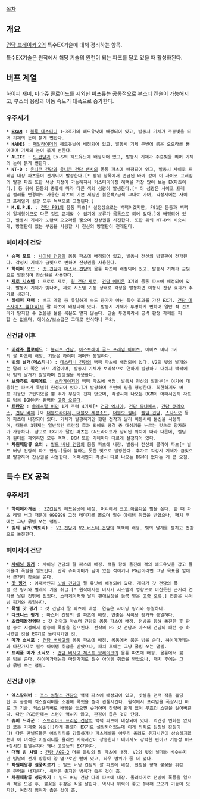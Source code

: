 [[목차]]

== 개요 ==
[[건담 브레이커 2]]의 특수EX기술에 대해 정리하는 항목.

특수EX기술은 원작에서 해당 기술의 원천이 되는 파츠를 달고 있을 때 활성화된다.


== 버프 계열 ==
하이퍼 재머, 미라쥬 콜로이드를 제외한 버프류는 공통적으로 부스터 캔슬이 가능해지고, 부스터 용량과 이동 속도가 대폭으로 증가한다.

=== 우주세기 ===
 * '''[[EXAM]]''' : [[블루 데스티니]] 1~3호기의 헤드유닛에 배정되어 있고, 발동시 기체가 주홍빛을 띄며 기체의 눈이 붉게 변한다.
 * '''HADES''' : [[페일라이더(MS)|페일라이더]]의 헤드유닛에 배정되어 있고, 발동시 기체 주변에 붉은 오오라를 뿜어대며 기체의 눈이 붉게 변한다.
 * '''ALICE''' : [[S 건담]]과 Ex-S의 헤드유닛에 배정되어 있고, 발동시 기체가 주홍빛을 띄며 기체의 눈이 붉게 변한다.
 * '''NT-D''' : [[유니콘 건담]]과 [[유니콘 건담 밴시]]의 몸통 파츠에 배정되어 있고, 발동시 사이코 프레임 내장 파츠들이 전개되며 발광한다.[* 상위 항목에서 언급된 바와 같이 이 사이코 프레임의 발광 파츠 또한 색상 지정이 가능해져서 커스터마이징 혜택을 가장 많이 보는 EX파츠이다.] 등 뒤에 몸통의 종류에 따라 다른 색의 섬광이 발생한다.[* 이 섬광은 사이코 프레임 컬러를 변경해도 사용한 파츠의 기본 세팅인 붉은색/금색 그대로 가며, 각성시에는 사이코 프레임과 섬광 모두 녹색으로 고정된다.]
 * '''M.E.P.E.''' : [[건담 F91]]의 몸통 파츠[* 설정상으로는 백팩이겠지만, F91은 몸통과 백팩이 일체형이므로 다른 걸로 교체할 수 없기에 분류가 몸통으로 되어 있다.]에 배정되어 있고, 발동시 기체가 노란색 오오라를 뿜으며 잔상권을 시전한다. 또한 위의 NT-D와 비슷하게, 방열판이 있는 부품을 사용할 시 전신의 방열판이 전개된다.

=== 헤이세이 건담 ===
 * '''슈퍼 모드''' : [[샤이닝 건담]]의 몸통 파츠에 배정되어 있고, 발동시 전신의 방열판이 전개된다. 각성시 기체가 금빛으로 변하며 잔상권을 사용한다.
 * '''하이퍼 모드''' : [[갓 건담]]과 [[마스터 건담]]의 몸통 파츠에 배정되어 있고, 발동시 기체가 금빛으로 발광하며 잔상권을 사용한다.
 * '''[[제로 시스템]]''' : 프로토 제로, [[윙 건담 제로]], [[건담 에피온]] 3기의 몸통 파츠에 배정되어 있다. 발동시 기체가 빛나며, 제로 시스템 기동 상태로 각성을 발동하면 이동시 잔상 효과가 추가로 생긴다.
 * '''하이퍼 재머''' : 버프 계열 중 유일하게 속도 증가가 아닌 특수 효과를 가진 EX기. [[건담 데스사이즈 헬 커스텀|건담 데스사이즈 헬(EW)]]의 팔 파츠에 배정되어 있다. 발동시 기체가 투명하게 변하며 일반 적 건프라가 탐지할 수 없음은 물론 록온도 받지 않는다. 단순 투명화라서 공격 판정 자체를 피할 순 없으며, 에이스/보스급은 그대로 인식하니 주의.

=== 신건담 이후 ===
 * '''[[미라쥬 콜로이드]]''' : [[블리츠 건담]], [[아스트레이 골드 프레임 아마츠]], 아마츠 미나 3기의 팔 파츠에 배정. 기능은 하이퍼 재머와 동일하다.
 * '''빛의 날개(데스티니)''' : [[데스티니 건담]]의 백팩 파츠에 배정되어 있다. V2의 빛의 날개와는 달리 이 쪽은 버프 계열이며, 발동시 기체가 보라색으로 연하게 발광하고 대쉬시 백팩에서 빛의 날개가 발생하며 잔상권을 사용한다.
 * '''보와츄르 뤼미에르''' : [[스타게이저]]의 백팩 파츠에 배정. 발동시 전신의 발광부[* 여기에 대응하는 파츠가 특별히 한정되어 있다.]가 발광하며 주변에 링을 형성한다. 희한하게도 버프 기능만 구현되었을 뿐 추가 무장이 전혀 없으며, 각성시에 나오는 BGM이 어째서인지 자프트 범용 BGM이라 완벽한 [[고증 오류]]다.
 * '''[[트란잠]]''' : [[솔레스탈 비잉]] 1기 주력 4기체[* [[건담 엑시아]], [[건담 듀나메스]], [[건담 큐리오스]], [[건담 바체]].]와 [[더블오 건담|더블오라이저, 더블오 세븐소드]], [[더블오 퀀터]], [[켈딤 건담]], [[스사노오(기동전사 건담 00)|스사노오]] 등의 파츠에 내장되어 있다. 기체가 발광하기만 했던 전작과 달리 이동시에 분신을 사용하며, 더블오 3형제는 일반적인 트란잠 효과 외에도 공격 중 대쉬키를 누르는 것으로 양자화가 가능하다. 참고로 EX기가 달린 파츠는 GN드라이브가 장비된 위치에 따라 다른데, 켈딤과 퀀터를 제외하면 모두 백팩. BGM 또한 기체마다 다르게 설정되어 있다.
 * '''차원패왕류 오의''' : [[빌드 버닝 건담]]의 몸통 파츠에 내장. 발동시 전신의 클리어 파츠[* 빌드 버닝 건담의 파츠 한정.]들이 불타는 듯한 빛으로 발광한다. 추가로 각성시 기체가 금빛으로 발광하며 잔상권을 사용한다. 어째서인지 각성시 따로 나오는 BGM이 없다는 게 큰 오점.


== 특수 EX 공격 ==
=== 우주세기 ===
 * '''하이메가캐논''' : [[ZZ건담]]의 헤드유닛에 배정. 머리에서 [[크고 아름다운]] 빔을 쏜다. 한 때 파츠 레벨 버그 때문에 999999 고정 데미지를 뽑으며 필수 아이템 취급을 받았으나, 패치 후에는 그냥 굵빔 쏘는 맵필.
 * '''빛의 날개(빅토리)''' : [[V2 건담]]과 [[V2 버스터 건담]]의 백팩에 배정. 빛의 날개를 펼치고 전방으로 돌진한다.

=== 헤이세이 건담 ===
 * '''[[샤이닝 핑거]]''' : 샤이닝 건담의 팔 파츠에 배정. 적을 향해 돌진해 적의 헤드유닛을 잡고 들어올려 폭발을 일으킨다. 만약 슈퍼아머가 남아 있는 적이거나 PG급이라면 그냥 목표물 앞에서 근거리 장풍을 쏜다.
 * '''[[갓 핑거]]''' : 어째서인지 [[노벨 건담]]의 팔 유닛에 배정되어 있다. 게다가 갓 건담의 폭렬 갓 핑거와 별개의 기술 취급.[* 원작에서는 버서커 시스템의 영향으로 미친듯한 근거리 연타를 날린 것밖에 없었다. 스타게이저와 달리 편애보정을 듬뿍 받은 [[고증 오류]].] 연출은 샤이닝 핑거와 동일하다.
 * '''폭렬 갓 핑거''' : 갓 건담의 팔 파츠에 배정. 연출은 샤이닝 핑거와 동일하다.
 * '''다크니스 핑거''' : 마스터 건담의 팔 파츠에 배정. 연출은 샤이닝 핑거와 동일하다.
 * '''초급패왕전영탄''' : 갓 건담과 마스터 건담의 몸통 파츠에 배정. 전방을 향해 돌진한 후 판정 종료 지점에서 상승해 폭발을 일으킨다. 전작의 PG 갓 건담과 마스터 건담의 패턴 중 하나였던 것을 EX기로 돌려막기한 것.
 * '''메가 소닉포''' : [[건담 버사고]]의 몸통 파츠에 배정. 몸통에서 붉은 빔을 쏜다. 하이메가캐논과 마찬가지로 필수 아이템 취급을 받았으나, 패치 후에는 그냥 굵빔 쏘는 맵필.
 * '''트리플 메가 소닉포''' : [[건담 버사고 체스트 브레이크]]의 몸통 파츠에 배정. 몸통에서 붉은 빔을 쏜다. 하이메가캐논과 마찬가지로 필수 아이템 취급을 받았으나, 패치 후에는 그냥 굵빔 쏘는 맵필.

=== 신건담 이후 ===
 * '''엑스칼리버''' : [[임펄스 건담|포스 임펄스 건담]]의 백팩 파츠에 배정되어 있고, 밧셀을 던져 적을 홀딩한 후 공중에 엑스칼리버를 소환해 콕핏을 찔러 관통시킨다. 원작에서 프리덤을 폭살시킨 바로 그 기술. 엑스칼리버로 배빵을 놓으면 슈퍼아머 잔량에 관계 없이 무조건 스턴을 걸어버린다. 다만 PG급한테는 스턴이 먹히지 않고, 판정이 좁은 것이 단점.
 * '''슈퍼 드라군''' : [[스트라이크 프리덤 건담]]의 백팩 파츠에 내장되어 있다. 외견상 변화는 없지만 모든 기체중 유일(!)하게 판넬이 EX기로 설정되어있는데 이게 의외로 엄청난 강점이다! 다른 판넬류들은 어빌리티를 강화하거나 파츠레벨을 아무리 올려도 유지시간이 상승하지않는데 이 녀석은 어빌리티를 올리면 지속시간이 상승한다! 데미지도 강력한 편이고 기동성 버프+장시간 판넬유지라 꽤나 고성능의 EX기이다.
 * '''대형 빔 샤벨''' : [[건담 AGE-2]] 더블 불릿의 팔 파츠에 내장. V2의 빛의 날개와 비슷하지만 빔날의 전개 방향이 양 옆으로만 뻗어 있고, 좌우 범위가 좀 더 넓다.
 * '''차원패왕류 질풍지르기''' : 빌드 버닝 건담의 팔 파츠에 배정. 전방을 향해 불꽃을 휘감은 주먹을 내지른다. 위력은 좋지만 범위가 좁은 것이 흠.
 * '''차원패왕류 성창차기''' : 빌드 버닝 건담 다리 파츠에 내장. 돌려차기로 전방에 폭풍을 일으켜 적을 모은 후, 불꽃을 휘감은 킥을 날린다. 역시나 위력이 좋고 1타째 모으기 기능이 있지만, 여전히 범위가 좁은 것이 흠.


